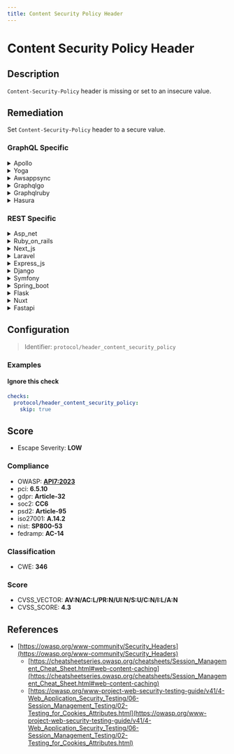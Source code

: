 ```yaml
---
title: Content Security Policy Header
---
```


# Content Security Policy Header

## Description

`Content-Security-Policy` header is missing or set to an insecure value.

## Remediation

Set `Content-Security-Policy` header to a secure value.


### GraphQL Specific

<details>
    <summary>Apollo</summary>

Implement a Content Security Policy (CSP) header in the Apollo framework engine to mitigate the risk of XSS attacks by specifying which dynamic resources are allowed to load. Define a policy that restricts sources for scripts, styles, and other potentially unsafe content to trusted domains. Update the server configuration to include the CSP header with the appropriate directives, such as 'default-src', 'script-src', 'style-src', and 'img-src', tailored to your application's requirements.

</details>

<details>
    <summary>Yoga</summary>

Implement a Content Security Policy (CSP) header in the Yoga framework engine to mitigate the risk of Cross-Site Scripting (XSS) and other code injection attacks. Define the policy directives to restrict the sources from which content can be loaded, and specify the valid sources for scripts, styles, and other resources. Ensure that the CSP header is configured correctly and tested thoroughly to prevent any unintended restrictions on legitimate content.

</details>

<details>
    <summary>Awsappsync</summary>

Implement a Content Security Policy (CSP) header in your AWS AppSync responses by configuring your web service or the serverless function that serves the content. Use the CSP header to define which resources are allowed to load for your AppSync API, thereby reducing the risk of XSS attacks. Ensure that the CSP directives are appropriately restrictive to prevent the loading of unauthorized resources, while still allowing the necessary ones for your application to function correctly.

</details>

<details>
    <summary>Graphqlgo</summary>

Implement a Content Security Policy (CSP) header in the GraphQL Go framework engine to mitigate the risk of Cross-Site Scripting (XSS) and other code injection attacks. Define a policy that specifies the valid sources of content and restricts the browser from loading malicious resources. Ensure that the CSP header is configured properly and tested to not interfere with the legitimate functionality of the GraphQL application.

</details>

<details>
    <summary>Graphqlruby</summary>

Implement a Content Security Policy (CSP) header in your GraphQL Ruby application to mitigate the risk of Cross-Site Scripting (XSS) attacks. Define a policy that specifies the valid sources of content and restricts the browser from loading malicious resources. You can configure the CSP header in your Ruby on Rails application by adding it to the `config/initializers/content_security_policy.rb` file or by using middleware to set the header. Ensure that the CSP directives are compatible with the functionality of your application and test thoroughly to prevent breaking legitimate content loading.

</details>

<details>
    <summary>Hasura</summary>

Implement a Content Security Policy (CSP) header in the Hasura engine by adding it to the list of HTTP headers in the Hasura console or configuration file. Ensure that the CSP directives are appropriately set to restrict the sources from which content can be loaded, thereby mitigating the risk of Cross-Site Scripting (XSS) and data injection attacks. Test the policy thoroughly to confirm that it does not interfere with legitimate Hasura functionalities.

</details>


### REST Specific

<details>
    <summary>Asp_net</summary>

Implement a strict Content-Security-Policy (CSP) header in your ASP.NET application by adding it to the response headers in the Global.asax.cs file or through custom middleware in the OWIN pipeline. Ensure that the CSP directive values are restrictive, allowing resources to be loaded only from trusted sources, and avoid using 'unsafe-inline' or 'unsafe-eval' for scripts and styles.

</details>

<details>
    <summary>Ruby_on_rails</summary>

Implement a Content Security Policy (CSP) by adding the `Content-Security-Policy` header to your application's responses. In Ruby on Rails, you can use the `secure_headers` gem to manage CSP and other security-related headers. Configure the CSP directives to define the allowed sources for scripts, styles, images, and other resources to enhance your application's defense against XSS attacks. Ensure that the policy is strict enough to prevent loading of potentially malicious content, but permissive enough to allow legitimate functionality.

</details>

<details>
    <summary>Next_js</summary>

Implement a Content Security Policy (CSP) by adding a `Content-Security-Policy` HTTP header in the `next.config.js` file or by setting it directly in your server-side code. Define a policy that specifies allowed sources for scripts, styles, and other resources to enhance security against XSS attacks. Test the policy thoroughly to ensure it doesn't break your application's functionality.

</details>

<details>
    <summary>Laravel</summary>

Implement a Content Security Policy (CSP) by adding the 'Content-Security-Policy' header to your Laravel application's responses. This can be done by using middleware to set the header with appropriate directives that define the sources from which the application can load resources. Ensure that the directives are restrictive enough to prevent XSS attacks, but permissive enough to allow legitimate content to load. Test the policy thoroughly to avoid breaking the functionality of your application.

</details>

<details>
    <summary>Express_js</summary>

Implement a Content Security Policy (CSP) by setting the `Content-Security-Policy` HTTP header. Use the `helmet` middleware in your Express.js application to easily configure and manage CSP. Define a policy that specifies the valid sources for various resource types and add it to your app using `helmet.contentSecurityPolicy()`. Test your policy thoroughly to ensure it allows legitimate resources while blocking potentially harmful ones.

</details>

<details>
    <summary>Django</summary>

Implement the Content-Security-Policy (CSP) header by adding it to your Django application's response headers. Use the django-csp package or middleware to help define and control the CSP policy, ensuring that it is neither missing nor set to insecure values. Configure the policy directives to restrict the sources from which content can be loaded, effectively mitigating the risk of XSS attacks.

</details>

<details>
    <summary>Symfony</summary>

Implement a Content-Security-Policy (CSP) header in your Symfony application by configuring it in the `security.yaml` file or by setting the header directly in your controller responses. Use the `nelmio/security-bundle` for an easier CSP configuration. Ensure that the CSP directives are appropriately strict to prevent XSS attacks without hindering the functionality of your application.

</details>

<details>
    <summary>Spring_boot</summary>

Implement a Content Security Policy (CSP) by configuring the `Content-Security-Policy` HTTP response header in your Spring Boot application. Use the `WebSecurityConfigurerAdapter` to set a strict CSP policy that defines which resources are allowed to load, thus preventing XSS attacks. Ensure that the CSP directives are appropriately restrictive to your application's needs without allowing unsafe sources.

</details>

<details>
    <summary>Flask</summary>

Implement the Content-Security-Policy (CSP) header by using Flask extensions such as Flask-Talisman to define a policy that specifies which content sources are valid. This helps prevent XSS attacks by controlling resources the user agent is allowed to load.

</details>

<details>
    <summary>Nuxt</summary>

Implement a Content Security Policy (CSP) in your Nuxt.js application by adding the `helmet` middleware to set the `Content-Security-Policy` header. Configure the CSP directives in `nuxt.config.js` to define the allowed sources for scripts, styles, and other resources, ensuring to restrict sources to only trusted domains and self. Test the policy thoroughly to prevent breaking legitimate functionality.

</details>

<details>
    <summary>Fastapi</summary>

Implement the Content-Security-Policy (CSP) header in FastAPI by using a middleware that sets the CSP header with secure values. This can be done by creating a custom middleware function that adds the CSP header to all responses or by using a third-party package like `starlette-csp`. Ensure that the CSP directives are appropriately configured to allow only trusted sources for scripts, styles, and other resources.

</details>

## Configuration

> Identifier: `protocol/header_content_security_policy`



### Examples



#### Ignore this check

```yaml
checks:
  protocol/header_content_security_policy:
    skip: true
```




## Score

- Escape Severity: **<span className="low-severity">LOW</span>**

### Compliance

- OWASP: **[API7:2023](https://github.com/OWASP/API-Security/blob/master/editions/2023/en/0xa7-server-side-request-forgery.md)**
- pci: **6.5.10**
- gdpr: **Article-32**
- soc2: **CC6**
- psd2: **Article-95**
- iso27001: **A.14.2**
- nist: **SP800-53**
- fedramp: **AC-14**

### Classification

- CWE: **346**




### Score

- CVSS_VECTOR: **AV:N/AC:L/PR:N/UI:N/S:U/C:N/I:L/A:N**
- CVSS_SCORE: **4.3**

## References

- [https://owasp.org/www-community/Security_Headers](https://owasp.org/www-community/Security_Headers)
  - [https://cheatsheetseries.owasp.org/cheatsheets/Session_Management_Cheat_Sheet.html#web-content-caching](https://cheatsheetseries.owasp.org/cheatsheets/Session_Management_Cheat_Sheet.html#web-content-caching)
  - [https://owasp.org/www-project-web-security-testing-guide/v41/4-Web_Application_Security_Testing/06-Session_Management_Testing/02-Testing_for_Cookies_Attributes.html](https://owasp.org/www-project-web-security-testing-guide/v41/4-Web_Application_Security_Testing/06-Session_Management_Testing/02-Testing_for_Cookies_Attributes.html)
  